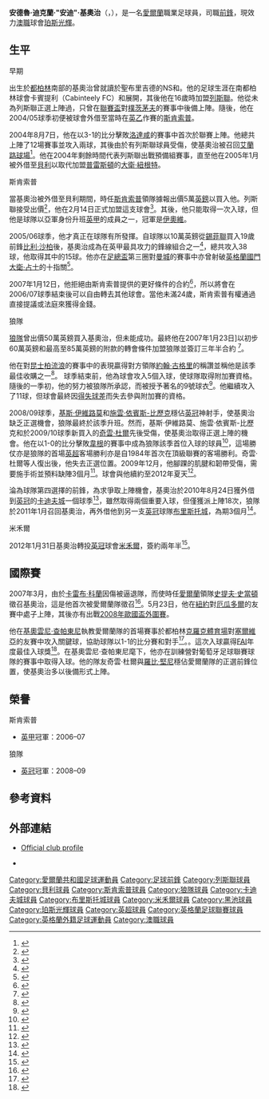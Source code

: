 {{noteta|G1=足球|G2=列斯聯|G3=英超|G4=FAup
|T=zh-hans:安迪·科格;zh-hk:安迪·基奧治;
|1=zh-hans:安迪·科格;zh-hk:安迪·基奧治;
|2=zh-hans:安德鲁·德克兰·"安迪"·科格;zh-hk:安德魯·迪克蘭·"安迪"·基奧治;
|3=zh-hans:大卫·詹姆斯;zh-hk:大衛·占士;zh-tw:大衛·詹姆斯;
|4=zh-hans:西尔万·埃班克斯-布莱克;zh-hk:施雲·依賓斯-比歷克;zh-tw:西爾萬·埃班克斯-布萊克;
|5=zh-hans:凯文·道尔;zh-hk:奇雲·杜爾;zh-tw:凱文·道爾;
|6=zh-hans:吉奥瓦尼·特拉帕托尼; zh-hk:基奧雲尼·查帕東尼;
|7=zh-hans:科格;zh-hk:基奧治;
|8=zh-hans:比利·夏普; zh-hk:比利·沙柏;
}}
{{Infobox Football biography
|          playername = 安迪·基奧治<br>''Andy Keogh''
|               image = [[File:Andy_Keogh_Cardiff_City.jpg|200 px]]
|            fullname = Andrew Declan Keogh
|         dateofbirth = {{birth date and age|df=yes|1986|5|16}}
|         cityofbirth = [[都柏林|都柏林]]
|      countryofbirth = [[愛爾蘭共和國|愛爾蘭]]
|              height = {{height|ft=6|in=0}}
|         currentclub = [[珀斯光荣足球俱乐部|珀斯光輝]]
|          clubnumber = 9
|            position = [[前鋒_(足球)|前鋒]]、[[中場#翼鋒|翼鋒]]
|         youthyears =
|         youthclubs = [[列斯聯足球會|列斯聯]]
|              years = 2003–2005<br>2004<br>2005<br>2005–2007<br>2007–2012<br>2010–2011<br>2011<br>2011–2012<br>2012–2014<br>2014<br>2014–2015<br>2015<br>2016–
|              clubs = [[列斯聯足球會|列斯聯]]<br>→ [[斯肯索普聯足球會|斯肯索普]]<br>→ [[貝利足球會|貝利]]<br>[[斯肯索普聯足球會|斯肯索普]] <br>[[狼隊足球會|狼隊]]<br>→ [[卡迪夫城足球俱乐部|卡迪夫城]]<br>→ [[布里斯托尔城足球俱乐部|布里斯托城]]<br>→ [[列斯聯足球會|列斯聯]]<br>[[米尔沃尔足球俱乐部|米禾爾]]<br>→ [[黑池足球會|黑池]]<br>[[珀斯光荣足球俱乐部|珀斯光輝]]<br>[[拉查武里足球會|拉查武里]]<br>[[珀斯光荣足球俱乐部|珀斯光輝]]
|        caps(goals) = {{0|00}}0 {{0}}(0)<br>{{0}}12 {{0}}(2)<br>{{0|00}}4 {{0}}(2)<br>{{0}}86 (19)<br>118 (19)<br>{{0}}16 {{0}}(2)<br>{{0|00}}9 {{0}}(1)<br>{{0}}22 {{0}}(2)<br>{{0|00}}70 {{0}}(17)<br>{{0|00}}14 {{0}}(3)<br>{{0|00}}27 {{0}}(12)<br>{{0|00}}8 {{0}}(0)<br>{{0|00}}89 {{0}}(41)
|      nationalyears = 2006-2008<br>2006<br>2007–2013
|       nationalteam = [[愛爾蘭21歲以下國家足球隊|愛爾蘭U21]]<br>[[愛爾蘭國家足球乙隊|愛爾蘭B隊]]<br>[[愛爾蘭國家足球隊|愛爾蘭]]
|nationalcaps(goals) = {{0|00}}4 {{0}}(3)<br>{{0|00}}2 {{0}}(1)<br>{{0}}31 {{0}}(2)
|           pcupdate = 2019年3月15日 12:57 (UTC)
|           ntupdate = 2013年8月14日 01:56 (UTC)
}}
'''安德魯·迪克蘭·"安迪"·基奧治'''（{{lang-en|'''Andrew Declan "Andy" Keogh'''}}，{{bd|1986年|5月16日|catIdx=Keogh ,Andy}}），是一名[[愛爾蘭|愛爾蘭]]職業足球員，司職[[前鋒_(足球)|前鋒]]，現效力[[澳職|澳職]]球會[[珀斯光荣足球俱乐部|珀斯光輝]]。

==生平==
;早期
出生於[[都柏林|都柏林]]南部的基奧治曾就讀於聖布里吉德的NS{{Link-en|福克斯羅克|Foxrock}}和{{Link-en|蒙士鎮基督教兄弟學院|CBC Monkstown}}。他的足球生涯在南都柏林球會卡賓提利（Cabinteely FC）和{{Link-en|聖若瑟男孩足球會|St Josephs Boys AFC|聖若瑟男孩}}展開，其後他在16歲時加盟[[列斯聯足球會|列斯聯]]。他從未為列斯聯正選上陣過，只曾在[[英格蘭聯賽盃|聯賽盃]]對[[樸茨茅夫足球會|樸茨茅夫]]的賽事中後備上陣。隨後，他在2004/05球季初便被球會外借至當時在[[英格蘭足球乙級聯賽|英乙]]作賽的[[斯肯索普聯足球會|斯肯索普]]。

2004年8月7日，他在以3-1的比分擊敗[[洛達咸足球會|洛達咸]]的賽事中首次於聯賽上陣。他總共上陣了12場賽事並攻入兩球，其後由於有列斯聯球員受傷，使基奧治被召回[[艾蘭路球場|艾蘭路球場]]<ref>{{en}}{{cite news
| title = Leeds recall duo from loan spells
| url = http://news.bbc.co.uk/sport2/hi/football/teams/l/leeds_united/3951039.stm
| publisher = BBC Sport
| date = 2005-10-25
| accessdate = 2010-03-11
| archive-date = 2020-05-03
| archive-url = https://web.archive.org/web/20200503050644/http://news.bbc.co.uk/sport2/hi/football/teams/l/leeds_united/3951039.stm
| dead-url = no
}}</ref>。他在2004年剩餘時間代表列斯聯出戰預備組賽事，直至他在2005年1月被外借至[[貝利足球會|貝利]]以取代加盟[[普雷斯頓足球會|普雷斯頓]]的[[大衛·紐根特|大衛·紐根特]]。

;斯肯索普
當基奧治被外借至貝利期間，時任[[斯肯索普聯足球會|斯肯索普]]領隊{{Link-en|白賴仁·羅斯|Brian Laws}}據報出價5萬[[英鎊|英鎊]]以買入他。列斯聯接受出價<ref>{{en}}{{cite news
| title = Keogh agrees to Scunthorpe deal
| url = http://news.bbc.co.uk/sport2/hi/football/teams/s/scunthorpe_utd/4255089.stm
| publisher = BBC Sport
| date = 2005-02-10
| accessdate = 2010-03-11
| archive-date = 2020-05-03
| archive-url = https://web.archive.org/web/20200503050649/http://news.bbc.co.uk/sport2/hi/football/teams/s/scunthorpe_utd/4255089.stm
| dead-url = no
}}</ref>，他在2月14日正式加盟這支球會<ref>{{en}}{{cite news
| title = Leeds striker sold to Scunthorpe
| url = http://news.bbc.co.uk/sport2/hi/football/teams/s/scunthorpe_utd/4265105.stm
| publisher = BBC Sport
| date = 2005-02-14
| accessdate = 2010-03-11
| archive-date = 2020-05-03
| archive-url = https://web.archive.org/web/20200503050655/http://news.bbc.co.uk/sport2/hi/football/teams/s/scunthorpe_utd/4265105.stm
| dead-url = no
}}</ref>。其後，他只能取得一次入球，但他是球隊以亞軍身份升班[[英格蘭足球甲級聯賽|英甲]]的成員之一，冠軍是[[伊奧維城足球會|伊奧維]]。

2005/06球季，他才真正在球隊有所發揮。自球隊以10萬英鎊從[[錫菲聯足球會|錫菲聯]]買入19歲前鋒[[比利·沙柏|比利·沙柏]]後，基奧治成為在英甲最具攻力的鋒線組合之一<ref>{{en}}{{cite news
| title = Iron duo keen to maintain success
| url = http://news.bbc.co.uk/sport2/hi/football/teams/s/scunthorpe_utd/4382362.stm
| publisher = BBC Sport
| date = 2005-10-30
| accessdate = 2010-03-11
| archive-date = 2020-05-03
| archive-url = https://web.archive.org/web/20200503050659/http://news.bbc.co.uk/sport2/hi/football/teams/s/scunthorpe_utd/4382362.stm
| dead-url = no
}}</ref>，總共攻入38球，他取得其中的15球。他亦在[[英格蘭足總盃|足總盃]]第三圈對[[曼城足球會|曼城]]的賽事中亦曾射破[[英格蘭足球代表隊|英格蘭]][[門將|國門]][[大衛·占士|大衛·占士]]的十指關<ref>{{en}}{{cite news
| title = FA Cup third round clockwatch
| url = http://news.bbc.co.uk/sport2/hi/football/fa_cup/4590160.stm
| publisher = BBC Sport
| date = 2006-01-07
| accessdate = 2010-03-11
| archive-date = 2020-05-03
| archive-url = https://web.archive.org/web/20200503050703/http://news.bbc.co.uk/sport2/hi/football/fa_cup/4590160.stm
| dead-url = no
}}</ref>。

2007年1月12日，他拒絕由斯肯索普提供的更好條件的合約<ref>{{en}}{{cite news
| title = Keogh rejects new Scunthorpe deal
| url = http://news.bbc.co.uk/sport2/hi/football/teams/s/scunthorpe_utd/6257165.stm
| publisher = BBC Sport
| date = 2007-01-12
| accessdate = 2010-03-11
| archive-date = 2020-05-03
| archive-url = https://web.archive.org/web/20200503050708/http://news.bbc.co.uk/sport2/hi/football/teams/s/scunthorpe_utd/6257165.stm
| dead-url = no
}}</ref>，所以將會在2006/07球季結束後可以自由轉去其他球會。當他未滿24歲，斯肯索普有權通過直接提議或法庭來獲得金錢。

;狼隊
[[狼隊足球會|狼隊]]曾出價50萬英鎊買入基奧治，但未能成功。最終他在2007年1月23日]以初步60萬英鎊和最高至85萬英鎊的附款的轉會條件加盟狼隊並簽訂三年半合約 <ref name="Keogh completes Wolves transfer">{{en}}{{cite news
| title = Keogh completes Wolves transfer
| url = http://news.bbc.co.uk/sport1/hi/football/teams/w/wolverhampton_wanderers/6289937.stm
| publisher = BBC Sport
| date = 2007-01-23
| accessdate = 2007-03-31
| archive-date = 2009-02-13
| archive-url = https://web.archive.org/web/20090213174557/http://news.bbc.co.uk/sport1/hi/football/teams/w/wolverhampton_wanderers/6289937.stm
| dead-url = no
}}</ref>。

他在對[[昆士柏流浪足球會|昆士柏流浪]]的賽事中的表現贏得對方領隊[[約翰·古格里|約翰·古格里]]的稱讚並稱他是該季最佳收購之一<ref name="Wolves 2-0 QPR">{{en}}{{cite news
| title = Wolves 2-0 QPR
| url = http://news.bbc.co.uk/sport1/hi/football/eng_div_1/6578815.stm
| publisher = BBC Sport
| date = 2007-04-28
| accessdate = 2007-04-30
| archive-date = 2007-09-21
| archive-url = https://web.archive.org/web/20070921043505/http://news.bbc.co.uk/sport1/hi/football/eng_div_1/6578815.stm
| dead-url = no
}}</ref>。
球季結束前，他為球會攻入5個入球，使球隊取得附加賽資格。隨後的一季初，他的努力被狼隊所承認，而被授予著名的9號球衣<ref name="Andy is New Number 9">{{en}}{{cite news
| title = Andy is New Number 9
| url = http://www.wolves.premiumtv.co.uk/page/News/0,,10307~1070421,00.html
| publisher = wolves.co.uk
| date = 2007-07-11
| accessdate = 2007-07-12
| deadurl = yes
| archiveurl = https://web.archive.org/web/20070822153405/http://www.wolves.premiumtv.co.uk/page/News/0%2C%2C10307~1070421%2C00.html
| archivedate = 2007-08-22
}}</ref>。他繼續攻入了11球，但球會最終因[[得失球差|得失球差]]而失去參與附加賽的資格。

2008/09球季，[[克里斯·埃维鲁莫|基斯·伊維路莫]]和[[施雲·依賓斯-比歷克|施雲·依賓斯-比歷克]]穩佔[[英格蘭足球冠軍聯賽|英冠]]神射手，使基奧治缺乏正選機會，狼隊最終於該季升班。然而，基斯·伊維路莫、施雲·依賓斯-比歷克和於2009/10球季新買入的[[奇雲·杜爾|奇雲·杜爾]]先後受傷，使基奧治取得正選上陣的機會。他在以1-0的比分擊敗[[韋根足球會|韋根]]的賽事中成為狼隊該季首位入球的球員<ref>{{en}}{{cite news
| title = Wigan   0 - 1   Wolverhampton
| url = http://news.bbc.co.uk/sport2/hi/football/eng_prem/8205003.stm
| publisher = BBC Sport
| date = 2009-08-18
| accessdate = 2010-03-11
| archive-date = 2020-09-30
| archive-url = https://web.archive.org/web/20200930011035/http://news.bbc.co.uk/sport2/hi/football/eng_prem/8205003.stm
| dead-url = no
}}</ref>，這場勝仗亦是狼隊的首場[[英格蘭足球超級聯賽|英超]]客場勝利亦是自1984年首次在頂級聯賽的客場勝利。奇雲·杜爾等人復出後，他失去正選位置。2009年12月，他腳踝的肌腱和韌帶受傷，需要施手術並預料缺陣3個月<ref>{{en}}{{cite news
| title = Wolves striker Andy Keogh ruled out for three months
| url = http://news.bbc.co.uk/sport1/hi/football/teams/w/wolverhampton_wanderers/8407791.stm
| publisher = BBC Sport
| date = 2009-12-11}}</ref>。球會與他續約至2012年夏天<ref>{{en}}{{cite news
| title = Keogh extends Wolves stay
| url = http://www.skysports.com/story/0,19528,11095_4908070,00.html
| publisher = Sky Sports
| date = 2009-02-09
| accessdate = 2010-03-11
| archive-date = 2016-03-07
| archive-url = https://web.archive.org/web/20160307200818/http://www.skysports.com/story/0,19528,11095_4908070,00.html
| dead-url = no
}}</ref>。

淪為球隊第四選擇的前鋒，為求爭取上陣機會，基奧治於2010年8月24日獲外借到[[英冠|英冠]]的[[卡迪夫城足球俱乐部|卡迪夫城]]一個球季<ref>{{cite news |language=en |url=http://news.bbc.co.uk/sport2/hi/football/teams/c/cardiff_city/8941811.stm |title=Wolves striker Andy Keogh joins Cardiff on loan |publisher=[[BBC|BBC]] Sport |date=2010-08-24 |accessdate=2010-08-25 |archive-date=2020-10-30 |archive-url=https://web.archive.org/web/20201030180659/http://news.bbc.co.uk/sport2/hi/football/teams/c/cardiff_city/8941811.stm |dead-url=no }}</ref>，雖然取得兩個重要入球，但僅獲派上陣18次，狼隊於2011年1月召回基奧治，再外借他到另一支[[英冠|英冠]]球隊[[布里斯托尔城足球俱乐部|布里斯托城]]，為期3個月<ref>{{cite news |language=en |url=http://news.bbc.co.uk/sport2/hi/football/teams/b/bristol_city/9382820.stm |title=Bristol City sign Wolves striker Andy Keogh on loan |publisher=''[[BBC_Sport|BBC Sport]]'' |date=2011-01-31 |accessdate=2011-02-01 |archive-date=2011-02-09 |archive-url=https://web.archive.org/web/20110209040043/http://news.bbc.co.uk/sport2/hi/football/teams/b/bristol_city/9382820.stm |dead-url=no }}</ref>。

;米禾爾
2012年1月31日基奧治轉投[[英冠|英冠]]球會[[米尔沃尔足球俱乐部|米禾爾]]，簽約兩年半<ref>{{cite news |language=en |url=http://news.bbc.co.uk/sport2/hi/football/16809047.stm |title=Millwall sign Wolves striker Andy Keogh for undisclosed fee |publisher=''[[BBC_Sport|BBC Sport]]'' |date=2012-01-31 |accessdate=2012-01-31 |archive-date=2012-01-31 |archive-url=https://web.archive.org/web/20120131180416/http://news.bbc.co.uk/sport2/hi/football/16809047.stm |dead-url=no }}</ref>。

==國際賽==
2007年3月，由於[[卡雷布·科蘭|卡雷布·科蘭]]因傷被逼退隊，而使時任[[愛爾蘭國家足球隊|愛爾蘭]]領隊[[史提夫·史當頓|史提夫·史當頓]]徵召基奧治，這是他首次被愛爾蘭隊徵召<ref>{{en}}{{cite news
| title = Keogh comes in for injured Folan
| url = http://news.bbc.co.uk/sport2/hi/football/internationals/6456103.stm
| publisher = BBC Sport
| date = 2007-03-18
| accessdate = 2010-03-11
| archive-date = 2012-08-19
| archive-url = https://www.webcitation.org/6A1ZosQTY?url=http://news.bbc.co.uk/sport2/hi/football/internationals/6456103.stm
| dead-url = no
}}</ref>。5月23日，他在[[紐約|紐約]]{{Link-en|巨人體育場|Giants Stadium}}對[[厄瓜多爾國家足球隊|厄瓜多爾]]的友賽中處子上陣，其後亦有出戰[[2008年歐洲國家盃外圍賽_(D組)|2008年歐國盃外圍賽]]。

他在[[基奧雲尼·查帕東尼|基奧雲尼·查帕東尼]]執教愛爾蘭隊的首場賽事於都柏林[[克羅克體育場|克羅克體育場]]對[[塞爾維亞國家足球隊|塞爾維亞]]的友賽中攻入關鍵球，協助球隊以1-1的比分賽和對手<ref>{{en}}{{cite news
| title = Rep of Ireland 1-1 Serbia
| url = http://news.bbc.co.uk/sport2/hi/football/internationals/7418887.stm
| publisher = BBC Sport
| date = 2008-05-24
| accessdate = 2010-03-11
| archive-date = 2020-08-06
| archive-url = https://web.archive.org/web/20200806181404/http://news.bbc.co.uk/sport2/hi/football/internationals/7418887.stm
| dead-url = no
}}</ref>。。這次入球贏得[[愛爾蘭足球協會|FAI]]年度最佳入球獎<ref>{{en}}{{cite news
 |title       = Goal King Andy
 |url         = http://www.wolves.co.uk/page/News/0,,10307~1550262,00.html
 |publisher   = wolves.co.uk
 |date        = 2009-02-09
 |deadurl     = yes
 |archiveurl  = https://web.archive.org/web/20110716193109/http://www.wolves.co.uk/page/News/0%2C%2C10307~1550262%2C00.html
 |archivedate = 2011-07-16
 |accessdate  = 2010-03-11
}}</ref>。在基奧雲尼·查帕東尼麾下，他亦在訓練營對葡萄牙足球聯賽球隊的賽事中取得入球。他的隊友奇雲·杜爾與[[羅比·堅尼|羅比·堅尼]]穩佔愛爾蘭隊的正選前鋒位置，使基奧治多以後備形式上陣。

==榮譽==
;斯肯索普
*[[英格蘭足球甲級聯賽|英甲]]冠軍：2006–07

;狼隊
*[[英格蘭足球冠軍聯賽|英冠]]冠軍：2008–09

==參考資料==
{{reflist}}

==外部連結==
*{{en}}[https://web.archive.org/web/20080513045308/http://www.wolves.premiumtv.co.uk/page/ProfilesDetail/0%2C%2C10307~27751%2C00.html Official club profile]
*{{en}}{{soccerbase|id=39039|name=安迪·基奧治}}

{{DEFAULTSORT:Keogh, Andy}}
[[Category:愛爾蘭共和國足球運動員|Category:愛爾蘭共和國足球運動員]]
[[Category:足球前鋒|Category:足球前鋒]]
[[Category:列斯聯球員|Category:列斯聯球員]]
[[Category:貝利球員|Category:貝利球員]]
[[Category:斯肯索普球員|Category:斯肯索普球員]]
[[Category:狼隊球員|Category:狼隊球員]]
[[Category:卡迪夫城球員|Category:卡迪夫城球員]]
[[Category:布里斯托城球員|Category:布里斯托城球員]]
[[Category:米禾爾球員|Category:米禾爾球員]]
[[Category:黑池球員|Category:黑池球員]]
[[Category:珀斯光輝球員|Category:珀斯光輝球員]]
[[Category:英超球員|Category:英超球員]]
[[Category:英格蘭足球聯賽球員|Category:英格蘭足球聯賽球員]]
[[Category:英格蘭外籍足球運動員|Category:英格蘭外籍足球運動員]]
[[Category:澳職球員|Category:澳職球員]]